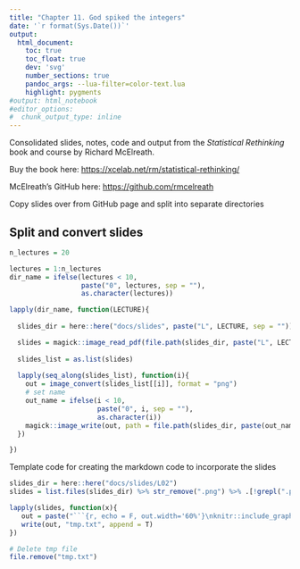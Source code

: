 ```yaml
---
title: "Chapter 11. God spiked the integers"
date: '`r format(Sys.Date())`'
output:
  html_document:
    toc: true
    toc_float: true
    dev: 'svg'
    number_sections: true
    pandoc_args: --lua-filter=color-text.lua
    highlight: pygments
#output: html_notebook
#editor_options: 
#  chunk_output_type: inline
---
```


Consolidated slides, notes, code and output from the *Statistical Rethinking* book and course by Richard McElreath.

Buy the book here: <https://xcelab.net/rm/statistical-rethinking/>

McElreath's GitHub here: <https://github.com/rmcelreath>

Copy slides over from GitHub page and split into separate directories

## Split and convert slides

```r
n_lectures = 20

lectures = 1:n_lectures
dir_name = ifelse(lectures < 10,
                  paste("0", lectures, sep = ""),
                  as.character(lectures))

lapply(dir_name, function(LECTURE){
  
  slides_dir = here::here("docs/slides", paste("L", LECTURE, sep = ""))

  slides = magick::image_read_pdf(file.path(slides_dir, paste("L", LECTURE, ".pdf", sep = "")))
  
  slides_list = as.list(slides)
  
  lapply(seq_along(slides_list), function(i){
    out = image_convert(slides_list[[i]], format = "png")
    # set name
    out_name = ifelse(i < 10,
                      paste("0", i, sep = ""),
                      as.character(i))
    magick::image_write(out, path = file.path(slides_dir, paste(out_name, ".png", sep = "")))
  })

})
```

Template code for creating the markdown code to incorporate the slides

```r
slides_dir = here::here("docs/slides/L02")
slides = list.files(slides_dir) %>% str_remove(".png") %>% .[!grepl(".pdf", .)]

lapply(slides, function(x){
   out = paste("```{r, echo = F, out.width='60%'}\nknitr::include_graphics(file.path(slides_dir, '", x, ".png'))\n```\n", sep = "")
   write(out, "tmp.txt", append = T)
})

# Delete tmp file
file.remove("tmp.txt")
```

